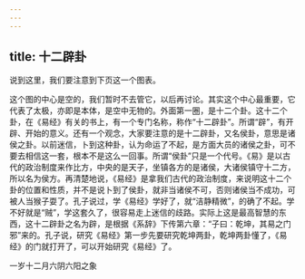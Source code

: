 ```yaml
---
---
---
```

title: 十二辟卦
---




说到这里，我们要注意到下页这一个图表。

这个图的中心是空的，我们暂时不去管它，以后再讨论。其实这个中心最重要，它代表了太极，亦即是本体，是空中无物的。外面第一圈，是十二个卦。这十二个卦，在《易经》有关的书上，有一个专门名称，称作“十二辟卦”。所谓“辟”，有开辟、开始的意义。还有一个观念，大家要注意的是十二辟卦，又名侯卦，意思是诸侯之卦。以前迷信，卜到这种卦，认为命运了不起，是方面大员的诸侯之卦，可不要去相信这一套，根本不是这么一回事。所谓“侯卦”只是一个代号。《易》是以古代的政治制度来作比方，中央的是天子，坐镇各方的是诸侯，大诸侯镇守十二方，所以名为侯方。再清楚地说，《易经》是拿我们古代的政治制度，来说明这十二个卦的位置和性质，并不是说卜到了侯卦，就非当诸侯不可，否则诸侯当不成功，可被人当猴子耍了。孔子说过，学《易经》学好了，就“洁静精微”，的确了不起。学不好就是“贼”，学这套久了，很容易走上迷信的歧路。实际上这是最高智慧的东西，这十二辟卦之名为辟，是根据《系辞》下传第六章：“子曰：乾坤，其易之门邪”来的。孔子说，研究《易经》第一步先要研究乾坤两卦，乾坤两卦懂了，《易经》的门就打开了，可以开始研究《易经》了。

一岁十二月六阴六阳之象